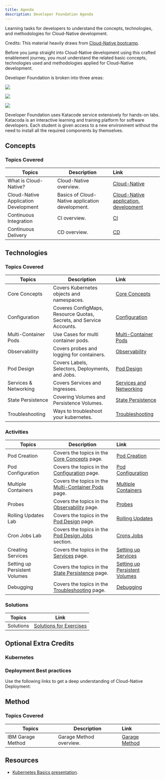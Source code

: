 ```yaml
---
title: Agenda
description: Developer Foundation Agenda
---
```


<PageDescription>

Learning tasks for developers to understand the concepts, technologies, and methodologies for Cloud-Native development.

</PageDescription>

Credits: This material heavily draws from [Cloud-Native bootcamp](https://cloudnative101.dev/).

Before you jump straight into Cloud-Native development using this crafted enablement journey, you must understand the related basic concepts, technologies used and methodologies applied for Cloud-Native development.

Developer Foundation is broken into three areas:
<Row>

<Column colLg={4} colMd={4} noGutterMdLeft>
<ArticleCard
    color="dark"
    title="Concepts"
    subTitle="Principles of Cloud, Cloud-Native development & deployment"
    href="/developer-foundation#concepts"
    >

![](./images/sysadmins.png)

</ArticleCard>
</Column>

<Column colLg={4} colMd={4} noGutterMdLeft>
<ArticleCard
    color="dark"
    title="Technology"
    subTitle="Basics of Containers, Kubernetes/Openshift"
    href="/developer-foundation#technologies"
    >

![](./images/code2.png)

</ArticleCard>
</Column>

<Column colLg={4} colMd={4} noGutterMdLeft>
<ArticleCard
    color="dark"
    title="Methodology"
    subTitle="IBM Garage Method"
    href="developer-foundation#method"
    >

![](./images/code1.png)

</ArticleCard>
</Column>

</Row>

<InlineNotification>
Developer Foundation uses Katacode service extensively for hands-on labs. Katacoda is an interactive learning and training platform for software developers. Each student is given access to a new environment without the need to install all the required components by themselves.
</InlineNotification>

## Concepts
### Topics Covered

<Tabs>
<Tab label="Self Paced">

| Topics                          | Description         | Link        |
| --------------------------------| ------------------  |:----------- |
| What is Cloud-Native? | Cloud-Native overview. | [Cloud-Native](/developer-foundation/cloud-native-overview/) |
| Cloud-Native Application Development  | Basics of Cloud-Native application development. | [Cloud-Native application. development](/developer-foundation/cloud-native-app-dev/) |
| Continuous Integration | CI overview. | [CI](/developer-intermediate/continuous-integration/) |
| Continuous Delivery | CD overview. | [CD](/developer-intermediate/continuous-delivery/) |

</Tab>
</Tabs>

## Technologies
### Topics Covered

<Tabs>
<Tab label="Self Paced">

| Topics                          | Description         | Link        |
| --------------------------------| ------------------  |:----------- |
| Core Concepts | Covers Kubernetes objects and namespaces. | [Core Concepts](/developer-foundation/k8s-core-concepts/) |
| Configuration | Coveres ConfigMaps, Resource Quotas, Secrets, and Service Accounts. | [Configuration](/developer-foundation/k8s-configuration/) |
| Multi-Container Pods | Use Cases for multi container pods. | [Multi-Container Pods](/developer-foundation/k8s-multi-container-pods/) |
| Observability | Covers probes and logging for containers. | [Observability](/developer-foundation/k8s-observability/) |
| Pod Design | Covers Labels, Selectors, Deployments, and Jobs. | [Pod Design](/developer-foundation/k8s-pod-design/) |
| Services & Networking | Covers Services and Ingresses.  | [Services and Networking](/developer-foundation/k8s-services-networking/) |
| State Persistence| Covering Volumes and Persistence Volumes. | [State Persistence](/developer-foundation/k8s-state-persistence/) |
| Troubleshooting | Ways to troubleshoot your kubernetes. | [Troubleshooting](/developer-foundation/k8s-troubleshooting/) |

</Tab>
</Tabs>

### Activities

<Tabs>
<Tab label="Self Paced">

| Topics                          | Description         | Link        |
| --------------------------------| ------------------  |:----------- |
| Pod Creation | Covers the topics in the [Core Concepts](/developer-foundation/k8s-core-concepts/) page. | [Pod Creation](/developer-foundation/activities/labs/lab1) |
| Pod Configuration | Covers the topics in the [Configuration](/developer-foundation/k8s-configuration/) page. | [Pod Configuration](/developer-foundation/activities/labs/lab2) |
| Multiple Containers | Covers the topics in the [Multi-Container Pods](/developer-foundation/k8s-multi-container-pods/) page. | [Multiple Containers](/developer-foundation/activities/labs/lab3) |
| Probes | Covers the topics in the [Observability](/developer-foundation/k8s-observability/) page. | [Probes](/developer-foundation/activities/labs/lab4) |
| Rolling Updates Lab | Covers the topics in the [Pod Design](/developer-foundation/k8s-pod-design/) page.  | [Rolling Updates](/developer-foundation/activities/labs/lab6) |
| Cron Jobs Lab | Covers the topics in the [Pod Design Jobs](/developer-foundation/k8s-pod-design#jobs-and-cronjobs) section. | [Crons Jobs](/developer-foundation/activities/labs/lab7) |
| Creating Services | Covers the topics in the [Services](/developer-foundation/k8s-services-networking/) page. | [Setting up Services](/developer-foundation/activities/labs/lab8) |
| Setting up Persistent Volumes | Covers the topics in the [State Persistence](/developer-foundation/k8s-state-persistence/) page. | [Setting up Persistent Volumes](/developer-foundation/activities/labs/lab10) |
| Debugging | Covers the topics in the [ Troubleshooting](/developer-foundation/k8s-troubleshooting/) page.  | [Debugging](/developer-foundation/activities/labs/lab5) |

</Tab>
</Tabs>

### Solutions

<Tabs>
<Tab label="Self Paced">

| Topics                          | Link        |
| --------------------------------| ------------|
| Solutions | [Solutions for Exercises](/developer-foundation/activities/labs/solutions) |

</Tab>
</Tabs>

## Optional Extra Credits
### Kubernetes
<ActivationPage content="kubernetes" tileColor="bx--article-card--ibm">
</ActivationPage>

### Deployment Best practices
Use the following links to get a deep understanding of Cloud-Native Deployment:
<ActivationPage content="cndp">
</ActivationPage>

## Method
### Topics Covered

<Tabs>
<Tab label="Self Paced">

| Topics                          | Description         | Link        |
| --------------------------------| ------------------  |:----------- |
| IBM Garage Method | Garage Method overview. | [Garage Method](/developer-foundation/garage-development/) |

</Tab>
</Tabs>

## Resources
- [Kubernetes Basics presentation](/slides/03-Kubernetes-Basics.pdf).
